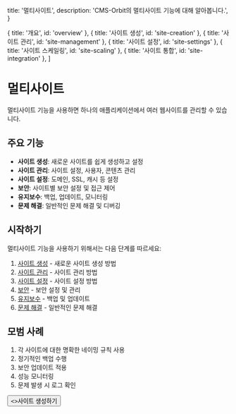   title: '멀티사이트',
  description: 'CMS-Orbit의 멀티사이트 기능에 대해 알아봅니다.',
}

  { title: '개요', id: 'overview' },
  { title: '사이트 생성', id: 'site-creation' },
  { title: '사이트 관리', id: 'site-management' },
  { title: '사이트 설정', id: 'site-settings' },
  { title: '사이트 스케일링', id: 'site-scaling' },
  { title: '사이트 통합', id: 'site-integration' },
]

# 멀티사이트

멀티사이트 기능을 사용하면 하나의 애플리케이션에서 여러 웹사이트를 관리할 수 있습니다.

## 주요 기능

- **사이트 생성**: 새로운 사이트를 쉽게 생성하고 설정
- **사이트 관리**: 사이트 설정, 사용자, 콘텐츠 관리
- **사이트 설정**: 도메인, SSL, 캐시 등 설정
- **보안**: 사이트별 보안 설정 및 접근 제어
- **유지보수**: 백업, 업데이트, 모니터링
- **문제 해결**: 일반적인 문제 해결 및 디버깅

## 시작하기

멀티사이트 기능을 사용하기 위해서는 다음 단계를 따르세요:

1. [사이트 생성](/multi-site/site-creation) - 새로운 사이트 생성 방법
2. [사이트 관리](/multi-site/site-management) - 사이트 관리 방법
3. [사이트 설정](/multi-site/site-settings) - 사이트 설정 방법
4. [보안](/multi-site/security) - 보안 설정 및 관리
5. [유지보수](/multi-site/maintenance) - 백업 및 업데이트
6. [문제 해결](/multi-site/troubleshooting) - 일반적인 문제 해결

## 모범 사례

1. 각 사이트에 대한 명확한 네이밍 규칙 사용
2. 정기적인 백업 수행
3. 보안 업데이트 적용
4. 성능 모니터링
5. 문제 발생 시 로그 확인

<div className="not-prose">
  <Button href="/multi-site/site-creation" variant="text" arrow="right">
    <>사이트 생성하기</>
  </Button>
</div> 